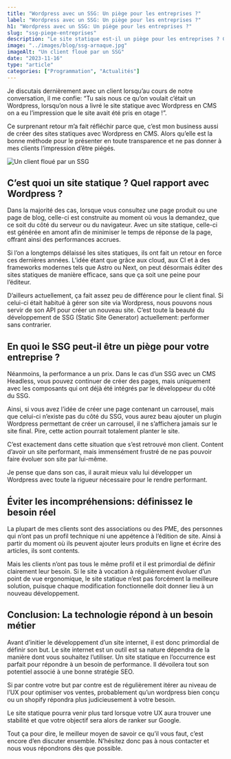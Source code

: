 ```yaml
---
title: "Wordpress avec un SSG: Un piège pour les entreprises ?"
label: "Wordpress avec un SSG: Un piège pour les entreprises ?"
h1: "Wordpress avec un SSG: Un piège pour les entreprises ?"
slug: "ssg-piege-entreprises"
description: "Le site statique est-il un piège pour les entreprises ? Comment éviter les incompréhensions avec vos clients ? Découvrez les réponses dans cet article."
image: "../images/blog/ssg-arnaque.jpg"
imageAlt: "Un client floué par un SSG"
date: "2023-11-16"
type: "article"
categories: ["Programmation", "Actualités"]
---
```


Je discutais dernièrement avec un client lorsqu’au cours de notre conversation, il me confie: “Tu sais nous ce qu’on voulait c’était un Wordpress, lorsqu’on nous a livré le site statique avec Wordpress en  CMS on a eu l’impression que le site avait été pris en otage !”.

Ce surprenant retour m’a fait réfléchir parce que, c’est mon business aussi de créer des sites statiques avec Wordpress en CMS. Alors qu’elle est la bonne méthode pour le présenter en toute transparence et ne pas donner à mes clients l’impression d’être piégés.

![Un client floué par un SSG](../images/blog/ssg-arnaque.jpg)

## C’est quoi un site statique ? Quel rapport avec Wordpress ?

Dans la majorité des cas, lorsque vous consultez une page produit ou une page de blog, celle-ci est construite au moment où vous la demandez, que ce soit du côté du serveur ou du navigateur. Avec un site statique, celle-ci est générée en amont afin de minimiser le temps de réponse de la page, offrant ainsi des performances accrues.

Si l’on a longtemps délaissé les sites statiques, ils ont fait un retour en force ces dernières années. L’idée étant que grâce aux cloud, aux CI et à des frameworks modernes tels que Astro ou Next, on peut désormais éditer des sites statiques de manière efficace, sans que ça soit une peine pour l’éditeur.

D’ailleurs actuellement, ça fait assez peu de différence pour le client final. Si celui-ci était habitué à gérer son site via Wordpress, nous pouvons nous servir de son API pour créer un nouveau site. C’est toute la beauté du développement de SSG (Static Site Generator) actuellement: performer sans contrarier. 

## En quoi le SSG peut-il être un piège pour votre entreprise ?

Néanmoins, la performance a un prix. Dans le cas d’un SSG avec un CMS Headless, vous pouvez continuer de créer des pages, mais uniquement avec les composants qui ont déjà été intégrés par le développeur du côté du SSG.

Ainsi, si vous avez l’idée de créer une page contenant un carrousel, mais que celui-ci n’existe pas du côté du SSG, vous aurez beau ajouter un plugin Wordpress permettant de créer un carrousel, il ne s’affichera jamais sur le site final. Pire, cette action pourrait totalement planter le site.

C’est exactement dans cette situation que s’est retrouvé mon client. Content d’avoir un site performant, mais immensément frustré de ne pas pouvoir faire évoluer son site par lui-même.

Je pense que dans son cas, il aurait mieux valu lui développer un Wordpress avec toute la rigueur nécessaire pour le rendre performant.

## Éviter les incompréhensions: définissez le besoin réel

La plupart de mes clients sont des associations ou des PME, des personnes qui n’ont pas un profil technique ni une appétence à l’édition de site. Ainsi à partir du moment où ils peuvent ajouter leurs produits en ligne et écrire des articles, ils sont contents.

Mais les clients n’ont pas tous le même profil et il est primordial de définir clairement leur besoin. Si le site à vocation à régulièrement évoluer d’un point de vue ergonomique, le site statique n’est pas forcément la meilleure solution, puisque chaque modification fonctionnelle doit donner lieu à un nouveau développement.

## Conclusion: La technologie répond à un besoin métier

Avant d’initier le développement d’un site internet, il est donc primordial de définir son but. Le site internet est un outil est sa nature dépendra de la manière dont vous souhaitez l’utiliser. Un site statique en l’occurrence est parfait pour répondre à un besoin de performance. Il dévoilera tout son potentiel associé à une bonne stratégie SEO.

Si par contre votre but par contre est de régulièrement itérer au niveau de l’UX pour optimiser vos ventes, probablement qu’un wordpress bien conçu ou un shopify répondra plus judicieusement à votre besoin.

Le site statique pourra venir plus tard lorsque votre UX aura trouver une stabilité et que votre objectif sera alors de ranker sur Google.

Tout ça pour dire, le meilleur moyen de savoir ce qu’il vous faut, c’est encore d’en discuter ensemble. N’hésitez donc pas à nous contacter et nous vous répondrons dès que possible.